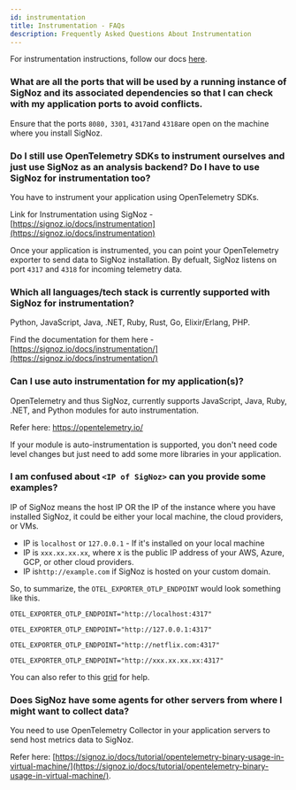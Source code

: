 ```yaml
---
id: instrumentation
title: Instrumentation - FAQs
description: Frequently Asked Questions About Instrumentation
---
```


For instrumentation instructions, follow our docs [here](https://signoz.io/docs/instrumentation/).

### What are all the ports that will be used by a running instance of SigNoz and its associated dependencies so that I can check with my application ports to avoid conflicts.

Ensure that the ports `8080,` `3301`, `4317`and `4318`are open on the machine where you install SigNoz.

### Do I still use OpenTelemetry SDKs to instrument ourselves and just use SigNoz as an analysis backend? Do I have to use SigNoz for instrumentation too?

You have to instrument your application using OpenTelemetry SDKs.

Link for Instrumentation using SigNoz - [https://signoz.io/docs/instrumentation](https://signoz.io/docs/instrumentation)

Once your application is instrumented, you can point your OpenTelemetry exporter to send data to SigNoz installation. By defualt, SigNoz listens on port `4317` and `4318` for incoming telemetry data.

### Which all languages/tech stack is currently supported with SigNoz for instrumentation?

Python, JavaScript, Java, .NET, Ruby, Rust, Go, Elixir/Erlang, PHP.

Find the documentation for them here - [https://signoz.io/docs/instrumentation/](https://signoz.io/docs/instrumentation/)

### Can I use auto instrumentation for my application(s)?

OpenTelemetry and thus SigNoz, currently supports JavaScript, Java, Ruby, .NET, and Python modules for auto instrumentation.

Refer here: <a href="https://opentelemetry.io" rel="noopener noreferrer nofollow" target="_blank">https://opentelemetry.io/</a>

If your module is auto-instrumentation is supported, you don't need code level changes but just need to add some more libraries in your application.

### I am confused about `<IP of SigNoz>` can you provide some examples?

IP of SigNoz means the host IP OR the IP of the instance where you have installed SigNoz, it could be either your local machine, the cloud providers, or VMs.

- IP is `localhost` or `127.0.0.1` - If it's installed on your local machine
- IP is `xxx.xx.xx.xx`, where x is the public IP address of your AWS, Azure, GCP, or other cloud providers.
- IP is`http://example.com` if SigNoz is hosted on your custom domain.

So, to summarize, the `OTEL_EXPORTER_OTLP_ENDPOINT` would look something like this.

```
OTEL_EXPORTER_OTLP_ENDPOINT="http://localhost:4317"

OTEL_EXPORTER_OTLP_ENDPOINT="http://127.0.0.1:4317"

OTEL_EXPORTER_OTLP_ENDPOINT="http://netflix.com:4317"

OTEL_EXPORTER_OTLP_ENDPOINT="http://xxx.xx.xx.xx:4317"
```

You can also refer to this [grid](https://signoz.io/docs/instrumentation/troubleshoot-instrumentation/) for help.

### Does SigNoz have some agents for other servers from where I might want to collect data?

You need to use OpenTelemetry Collector in your application servers to send host metrics data to SigNoz.

Refer here: [https://signoz.io/docs/tutorial/opentelemetry-binary-usage-in-virtual-machine/](https://signoz.io/docs/tutorial/opentelemetry-binary-usage-in-virtual-machine/).
